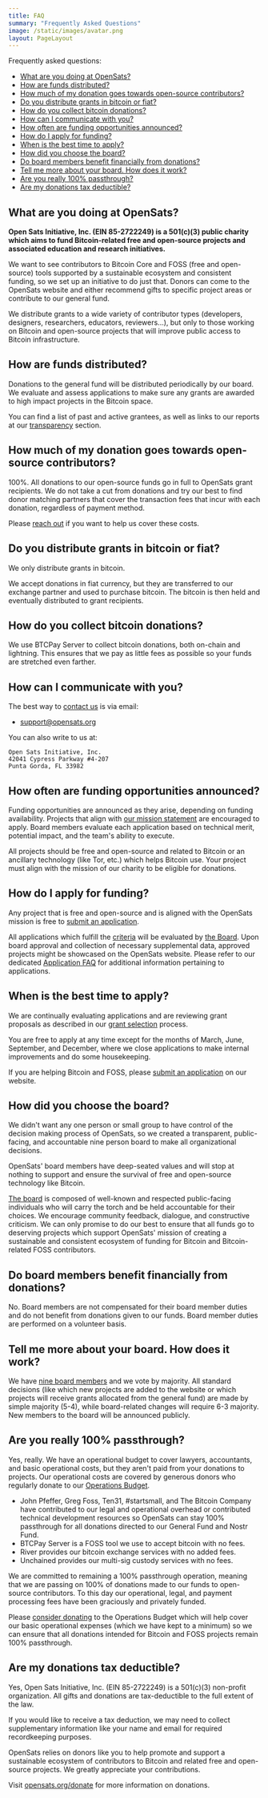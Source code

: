 ```yaml
---
title: FAQ
summary: "Frequently Asked Questions"
image: /static/images/avatar.png
layout: PageLayout
---
```


Frequently asked questions:

- [What are you doing at OpenSats?](#what-are-you-doing-at-opensats)
- [How are funds distributed?](#how-are-funds-distributed)
- [How much of my donation goes towards open-source contributors?](#how-much-of-my-donation-goes-towards-open-source-contributors)
- [Do you distribute grants in bitcoin or fiat?](#do-you-distribute-grants-in-bitcoin-or-fiat)
- [How do you collect bitcoin donations?](#how-do-you-collect-bitcoin-donations)
- [How can I communicate with you?](#how-can-i-communicate-with-you)
- [How often are funding opportunities announced?](#how-often-are-funding-opportunities-announced)
- [How do I apply for funding?](#how-do-i-apply-for-funding)
- [When is the best time to apply?](#when-is-the-best-time-to-apply)
- [How did you choose the board?](#how-did-you-choose-the-board)
- [Do board members benefit financially from donations?](#do-board-members-benefit-financially-from-donations)
- [Tell me more about your board. How does it work?](#tell-me-more-about-your-board-how-does-it-work)
- [Are you really 100% passthrough?](#are-you-really-100-passthrough)
- [Are my donations tax deductible?](#are-my-donations-tax-deductible)

## What are you doing at OpenSats?

**Open Sats Initiative, Inc. (EIN 85-2722249) is a 501(c)(3) public charity which
aims to fund Bitcoin-related free and open-source projects and associated
education and research initiatives.**

We want to see contributors to Bitcoin Core and FOSS (free and open-source)
tools supported by a sustainable ecosystem and consistent funding, so we set up
an initiative to do just that. Donors can come to the OpenSats website and
either recommend gifts to specific project areas or contribute to our general
fund.

We distribute grants to a wide variety of contributor types (developers,
designers, researchers, educators, reviewers...), but only to those working on
Bitcoin and open-source projects that will improve public access to Bitcoin
infrastructure.

## How are funds distributed?

Donations to the general fund will be distributed periodically by our board. We
evaluate and assess applications to make sure any grants are awarded to high
impact projects in the Bitcoin space.

You can find a list of past and active grantees, as well as links to our reports
at our [transparency](/transparency) section.

## How much of my donation goes towards open-source contributors?

100%. All donations to our open-source funds go in full to OpenSats grant
recipients. We do not take a cut from donations and try our best to find donor
matching partners that cover the transaction fees that incur with each donation,
regardless of payment method.

Please [reach out] if you want to help us cover these costs.

[reach out]: mailto:support@opensats.org

## Do you distribute grants in bitcoin or fiat?

We only distribute grants in bitcoin.

We accept donations in fiat currency, but they are transferred to our exchange
partner and used to purchase bitcoin. The bitcoin is then held and eventually
distributed to grant recipients.

## How do you collect bitcoin donations?

We use BTCPay Server to collect bitcoin donations, both on-chain and lightning.
This ensures that we pay as little fees as possible so your funds are stretched
even farther.

## How can I communicate with you?

The best way to [contact us](/contact) is via email:

- support@opensats.org

You can also write to us at:

```
Open Sats Initiative, Inc. 
42041 Cypress Parkway #4-207 
Punta Gorda, FL 33982
```

## How often are funding opportunities announced?

Funding opportunities are announced as they arise, depending on funding
availability. Projects that align with [our mission statement][mission] are
encouraged to apply. Board members evaluate each application based on technical
merit, potential impact, and the team's ability to execute.

All projects should be free and open-source and related to Bitcoin or an
ancillary technology (like Tor, etc.) which helps Bitcoin use. Your project must
align with the mission of our charity to be eligible for donations.

## How do I apply for funding?

Any project that is free and open-source and is aligned with the OpenSats
mission is free to [submit an application](/apply).

All applications which fulfill the [criteria](/apply#criteria) will be evaluated
by [the Board][board]. Upon board approval and collection of necessary
supplemental data, approved projects might be showcased on the OpenSats website.
Please refer to our dedicated [Application FAQ](/faq/application) for additional
information pertaining to applications.

## When is the best time to apply?

We are continually evaluating applications and are reviewing grant proposals as
described in our [grant selection](/selection) process.

You are free to apply at any time except for the months of March, June,
September, and December, where we close applications to make internal
improvements and do some housekeeping.

If you are helping Bitcoin and FOSS, please [submit an application](/apply) on
our website.

## How did you choose the board?

We didn't want any one person or small group to have control of the decision
making process of OpenSats, so we created a transparent, public-facing, and
accountable nine person board to make all organizational decisions.

OpenSats' board members have deep-seated values and will stop at nothing to
support and ensure the survival of free and open-source technology like Bitcoin.

[The board][board] is composed of well-known and respected public-facing
individuals who will carry the torch and be held accountable for their choices.
We encourage community feedback, dialogue, and constructive criticism. We can
only promise to do our best to ensure that all funds go to deserving projects
which support OpenSats' mission of creating a sustainable and consistent
ecosystem of funding for Bitcoin and Bitcoin-related FOSS contributors.

## Do board members benefit financially from donations?

No. Board members are not compensated for their board member duties and do not
benefit from donations given to our funds. Board member duties are performed on
a volunteer basis.

## Tell me more about your board. How does it work?

We have [nine board members][board] and we vote by majority. All standard
decisions (like which new projects are added to the website or which projects
will receive grants allocated from the general fund) are made by simple majority
(5-4), while board-related changes will require 6-3 majority. New members to the
board will be announced publicly.

## Are you really 100% passthrough?

Yes, really. We have an operational budget to cover lawyers, accountants, and
basic operational costs, but they aren't paid from your donations to projects.
Our operational costs are covered by generous donors who regularly donate to our
[Operations Budget][ops].

- John Pfeffer, Greg Foss, Ten31, #startsmall, and The Bitcoin Company have contributed to our legal and operational overhead or contributed technical development resources so OpenSats can stay 100% passthrough for all donations directed to our General Fund and Nostr Fund.
- BTCPay Server is a FOSS tool we use to accept bitcoin with no fees.
- River provides our bitcoin exchange services with no added fees.
- Unchained provides our multi-sig custody services with no fees.

We are committed to remaining a 100% passthrough operation, meaning that we are
passing on 100% of donations made to our funds to open-source contributors. To
this day our operational, legal, and payment processing fees have been
graciously and privately funded.

Please [consider donating][ops] to the Operations Budget which will help cover
our basic operational expenses (which we have kept to a minimum) so we can
ensure that all donations intended for Bitcoin and FOSS projects remain 100%
passthrough.

## Are my donations tax deductible?

Yes, Open Sats Initiative, Inc. (EIN 85-2722249) is a 501(c)(3) non-profit
organization. All gifts and donations are tax-deductible to the full extent of
the law.

If you would like to receive a tax deduction, we may need to collect
supplementary information like your name and email for required recordkeeping
purposes.

OpenSats relies on donors like you to help promote and support a sustainable
ecosystem of contributors to Bitcoin and related free and open-source projects.
We greatly appreciate your contributions.

Visit [opensats.org/donate](/donate) for more information on donations.

[mission]: /mission
[board]: /about#board-of-directors
[ops]: /funds/ops
